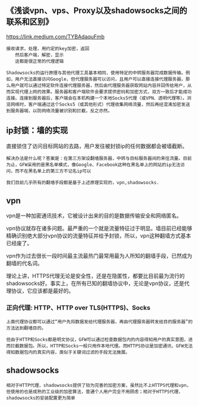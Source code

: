 ## 《浅谈vpn、vps、Proxy以及shadowsocks之间的联系和区别》 
https://link.medium.com/TYBAdaquFmb

```
接收请求，处理，用约定的key加密，返回
　　然后客户端，解密，显示
　　这都是很正常的代理逻辑

Shadowsocks的运行原理与其他代理工具基本相同，使用特定的中转服务器完成数据传输。例如，用户无法直接访问Google，但代理服务器可以访问，且用户可以直接连接代理服务器，那么用户就可以通过特定软件连接代理服务器，然后由代理服务器获取网站内容并回传给用户，从而实现代理上网的效果。服务器和客户端软件会要求提供密码和加密方式，双方一致后才能成功连接。连接到服务器后，客户端会在本机构建一个本地Socks5代理（或VPN、透明代理等）。浏览网络时，客户端通过这个Socks5（或其他形式）代理收集网络流量，然后再经混淆加密发送到服务器端，以防网络流量被识别和拦截，反之亦然。
```

## ip封锁：墙的实现
直接锁住了访问目标网站的去路，用户发往被封锁ip的任何数据都会被墙截断。

```
解决办法是什么呢？答案是：在第三方架设翻墙服务器，中转与目标服务器间的来往流量。目前为止，GFW采用的是黑名单模式，像Google、Facebook这种在黑名单上的网站的ip无法访问，而不在黑名单上的第三方不记名ip可以

我们目前几乎所有的翻墙手段都是基于上述原理实现的，vpn,shadowsocks.
```

## vpn
vpn是一种加密通讯技术，它被设计出来的目的是数据传输安全和网络匿名。

vpn协议就存在诸多问题。最严重的一个就是流量特征过于明显。墙目前已经能够精确识别绝大部分vpn协议的流量特征并给予封锁，所以，vpn这种翻墙方式基本已经废了。

vpn作为过去很长一段时间最主流最热门最常用最为人所知的翻墙手段，已然成为翻墙的代名词。

理论上讲，HTTPS代理无论是安全性，还是在隐匿性，都要比目前最为流行的shadowsocks好。事实上，在所有已知的翻墙协议中，无论是vpn协议，还是代理协议，它应该都是最好的。

### 正向代理: HTTP、HTTP over TLS(HTTPS)、Socks
```
上面代理协议都可以通过“用户先将数据发给代理服务器，再由代理服务器转发给目的服务器”的方法达到翻墙目的。

但由于HTTP和Socks都是明文协议，GFW可以通过检查数据包内的内容得知用户的真实意图，进而拦截数据包。所以，HTTP和Socks一般只用作本地代理。而HTTPS协议是加密通讯，GFW无法得知数据包内的真实内容，类似于关键词过滤的手段无法施展。
```

## shadowsocks
```
相对于HTTP代理，shadowsocks提供了较为完善的加密方案，虽然比不上HTTPS代理和vpn，但使用的也是成熟的工业级的加密算法，普通个人用户完全不用顾虑；相对于HTTPS代理，shadowsocks的安装配置更为简单
```